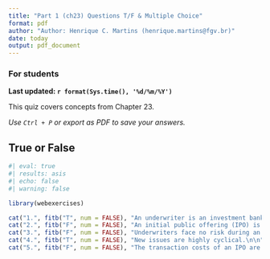 ```yaml
---
title: "Part 1 (ch23) Questions T/F & Multiple Choice"
format: pdf
author: "Author: Henrique C. Martins (henrique.martins@fgv.br)"
date: today
output: pdf_document
---
```


::: {.callout-warning}
### For students

**Last updated: `r format(Sys.time(), '%d/%m/%Y')`**

This quiz covers concepts from Chapter 23.

*Use `Ctrl + P` or export as PDF to save your answers.*

:::

## True or False

```r
#| eval: true
#| results: asis
#| echo: false
#| warning: false

library(webexercises)

cat("1.", fitb("T", num = FALSE), "An underwriter is an investment bank that manages the IPO process and helps the company sell its stock.\n\n")
cat("2.", fitb("F", num = FALSE), "An initial public offering (IPO) is not necessarily the first time a company sells its stock to the public.\n\n")
cat("3.", fitb("F", num = FALSE), "Underwriters face no risk during an IPO, so that a greenshoe provision is usually not necessary.\n\n")
cat("4.", fitb("T", num = FALSE), "New issues are highly cyclical.\n\n")
cat("5.", fitb("F", num = FALSE), "The transaction costs of an IPO are usually low.\n\n")
```